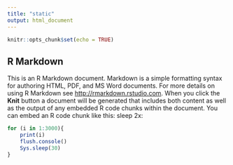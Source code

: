 ```yaml
---
title: "static"
output: html_document
---
```

```r
knitr::opts_chunk$set(echo = TRUE)
```
## R Markdown
This is an R Markdown document. Markdown is a simple formatting syntax for authoring HTML, PDF, and MS Word documents. For more details on using R Markdown see <http://rmarkdown.rstudio.com>.
When you click the **Knit** button a document will be generated that includes both content as well as the output of any embedded R code chunks within the document. You can embed an R code chunk like this:
sleep 2x:
```r
for (i in 1:3000){
    print(i)
    flush.console()
    Sys.sleep(30)
}
```